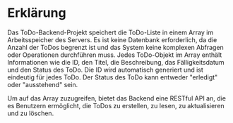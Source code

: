 # Erklärung

Das ToDo-Backend-Projekt speichert die ToDo-Liste in einem Array im Arbeitsspeicher des Servers. Es ist keine Datenbank erforderlich, da die Anzahl der ToDos begrenzt ist und das System keine komplexen Abfragen oder Operationen durchführen muss. Jedes ToDo-Objekt im Array enthält Informationen wie die ID, den Titel, die Beschreibung, das Fälligkeitsdatum und den Status des ToDo. Die ID wird automatisch generiert und ist eindeutig für jedes ToDo. Der Status des ToDo kann entweder "erledigt" oder "ausstehend" sein.

Um auf das Array zuzugreifen, bietet das Backend eine RESTful API an, die es Benutzern ermöglicht, die ToDos zu erstellen, zu lesen, zu aktualisieren und zu löschen.